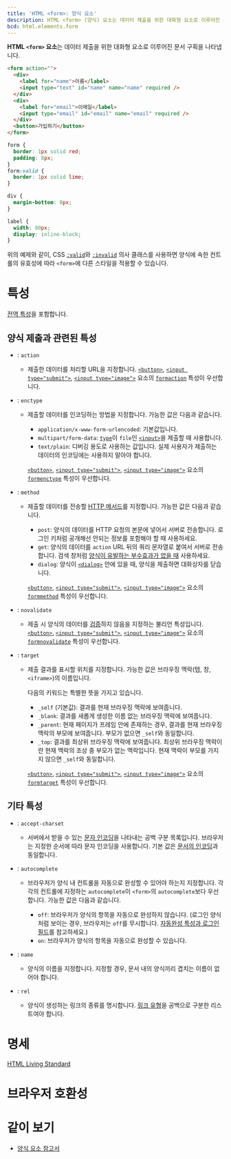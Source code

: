 ```yaml
---
title: 'HTML <form>: 양식 요소'
description: HTML <form> (양식) 요소는 데이터 제출을 위한 대화형 요소로 이루어진 문서 구획을 나타냅니다.
bcd: html.elements.form
---
```


**HTML `<form>` 요소**는 데이터 제출을 위한 대화형 요소로 이루어진 문서 구획을 나타냅니다.

```html hidden name=demo
<form action="">
  <div>
    <label for="name">이름</label>
    <input type="text" id="name" name="name" required />
  </div>
  <div>
    <label for="email">이메일</label>
    <input type="email" id="email" name="email" required />
  </div>
  <button>가입하기</button>
</form>
```

```css hidden name=demo
form {
  border: 1px solid red;
  padding: 8px;
}
form:valid {
  border: 1px solid lime;
}

div {
  margin-bottom: 8px;
}

label {
  width: 80px;
  display: inline-block;
}
```

<LiveExample height={240} lang="html" name="demo" />

위의 예제와 같이, CSS [`:valid`](https://developer.mozilla.org/en-US/docs/Web/CSS/:valid)와 [`:invalid`](https://developer.mozilla.org/en-US/docs/Web/CSS/:invalid) 의사 클래스를 사용하면 양식에 속한 컨트롤의 유효성에 따라 `<form>`에 다른 스타일을 적용할 수 있습니다.

# 특성

[전역 특성](/docs/Web/HTML/Global_attributes)을 포함합니다.

## 양식 제출과 관련된 특성

- : `action`
  - 제출한 데이터를 처리할 URL을 지정합니다. [`<button>`](./button), [`<input type="submit">`](https://developer.mozilla.org/en-US/docs/Web/HTML/Element/input/submit), [`<input type="image">`](https://developer.mozilla.org/en-US/docs/Web/HTML/Element/input/image) 요소의 [`formaction`](./button#term-formaction) 특성이 우선합니다.
- : `enctype`

  - 제출할 데이터를 인코딩하는 방법을 지정합니다. 가능한 값은 다음과 같습니다.

    - `application/x-www-form-urlencoded`: 기본값입니다.
    - `multipart/form-data`: [`type`](./input#term-type)이 `file`인 [`<input>`](./input)을 제출할 때 사용합니다.
    - `text/plain`: 디버깅 용도로 사용하는 값입니다. 실제 사용자가 제출하는 데이터의 인코딩에는 사용하지 말아야 합니다.

    [`<button>`](./button), [`<input type="submit">`](https://developer.mozilla.org/en-US/docs/Web/HTML/Element/input/submit), [`<input type="image">`](https://developer.mozilla.org/en-US/docs/Web/HTML/Element/input/image) 요소의 [`formenctype`](./button#term-formenctype) 특성이 우선합니다.

- : `method`

  - 제출할 데이터를 전송할 [HTTP 메서드](https://developer.mozilla.org/en-US/docs/Web/HTTP/Methods)를 지정합니다. 가능한 값은 다음과 같습니다.

    - `post`: 양식의 데이터를 HTTP 요청의 본문에 넣어서 서버로 전송합니다. 로그인 키처럼 공개해선 안되는 정보를 포함해야 할 때 사용하세요.
    - `get`: 양식의 데이터를 `action` URL 뒤의 쿼리 문자열로 붙여서 서버로 전송합니다. 검색 창처럼 [양식이 유발하는 부수효과가 없을 때](https://developer.mozilla.org/ko/docs/Glossary/Idempotent) 사용하세요.
    - `dialog`: 양식이 [`<dialog>`](./dialog) 안에 있을 때, 양식을 제출하면 대화상자를 닫습니다.

    [`<button>`](./button), [`<input type="submit">`](https://developer.mozilla.org/en-US/docs/Web/HTML/Element/input/submit), [`<input type="image">`](https://developer.mozilla.org/en-US/docs/Web/HTML/Element/input/image) 요소의 [`formmethod`](./button#term-formmethod) 특성이 우선합니다.

- : `novalidate`
  - 제출 시 양식의 데이터를 [검증](https://developer.mozilla.org/en-US/docs/Learn/Forms/Form_validation)하지 않음을 지정하는 불리언 특성입니다. [`<button>`](./button), [`<input type="submit">`](https://developer.mozilla.org/en-US/docs/Web/HTML/Element/input/submit), [`<input type="image">`](https://developer.mozilla.org/en-US/docs/Web/HTML/Element/input/image) 요소의 [`formnovalidate`](./button#term-formnovalidate) 특성이 우선합니다.
- : `target`

  - 제출 결과를 표시할 위치를 지정합니다. 가능한 값은 브라우징 맥락(탭, 창, <code>&lt;iframe&gt;</code>)의 이름입니다.

    다음의 키워드는 특별한 뜻을 가지고 있습니다.

    - `_self` (기본값): 결과를 현재 브라우징 맥락에 보여줍니다.
    - `_blank`: 결과를 새롭게 생성한 이름 없는 브라우징 맥락에 보여줍니다.
    - `_parent`: 현재 페이지가 프레임 안에 존재하는 경우, 결과를 현재 브라우징 맥락의 부모에 보여줍니다. 부모가 없으면 `_self`와 동일합니다.
    - `_top`: 결과를 최상위 브라우징 맥락에 보여줍니다. 최상위 브라우징 맥락이란 현재 맥락의 조상 중 부모가 없는 맥락입니다. 현재 맥락이 부모를 가지지 않으면 `_self`와 동일합니다.

    [`<button>`](./button), [`<input type="submit">`](https://developer.mozilla.org/en-US/docs/Web/HTML/Element/input/submit), [`<input type="image">`](https://developer.mozilla.org/en-US/docs/Web/HTML/Element/input/image) 요소의 [`formtarget`](./button#term-formtarget) 특성이 우선합니다.

## 기타 특성

- : `accept-charset`
  - 서버에서 받을 수 있는 [문자 인코딩](https://developer.mozilla.org/en-US/docs/Web/Guide/Localizations_and_character_encodings)을 나타내는 공백 구분 목록입니다. 브라우저는 지정한 순서에 따라 문자 인코딩을 사용합니다. 기본 값은 [문서의 인코딩](https://developer.mozilla.org/en-US/docs/Web/HTTP/Headers/Content-Encoding)과 동일합니다.
- : `autocomplete`

  - 브라우저가 양식 내 컨트롤을 자동으로 완성할 수 있어야 하는지 지정합니다. 각각의 컨트롤에 지정하는 `autocomplete`이 `<form>`의 `autocomplete`보다 우선합니다. 가능한 값은 다음과 같습니다.

    - `off`: 브라우저가 양식의 항목을 자동으로 완성하지 않습니다. (로그인 양식처럼 보이는 경우, 브라우저는 `off`를 무시합니다. [자동완성 특성과 로그인 필드](https://developer.mozilla.org/en-US/docs/Web/Security/Securing_your_site/Turning_off_form_autocompletion#the_autocomplete_attribute_and_login_fields)를 참고하세요.)
    - `on`: 브라우저가 양식의 항목을 자동으로 완성할 수 있습니다.

- : `name`
  - 양식의 이름을 지정합니다. 지정할 경우, 문서 내의 양식끼리 겹치는 이름이 없어야 합니다.
- : `rel`
  - 양식이 생성하는 링크의 종류를 명시합니다. [링크 유형](../Link_types)을 공백으로 구분한 리스트여야 합니다.

# 명세

[HTML Living Standard](https://html.spec.whatwg.org/multipage/forms.html#the-form-element)

# 브라우저 호환성

<BrowserCompat data={props.bcd} />

# 같이 보기

- [양식 요소 참고서](.#양식)
